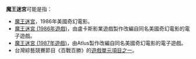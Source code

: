 '''魔王迷宮'''可能是指：

*[[魔王迷宮|魔王迷宮]]，1986年美國奇幻電影。
*[[魔王迷宮_(1986年遊戲)|魔王迷宮 (1986年遊戲)]]，由盧卡斯影業遊戲製作改編自同名美國奇幻電影的電子遊戲。
*[[魔王迷宮_(1987年遊戲)|魔王迷宮 (1987年遊戲)]]，由Atlus製作改編自同名美國奇幻電影的電子遊戲。
*台灣綜藝競賽節目《百戰百勝》的[[百戰百勝#節目介紹|遊戲單元項目之一]]。
{{disambig|M|cat=四字消歧義}}